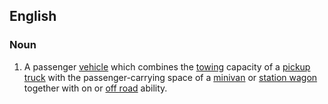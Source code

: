 ==English==

===Noun===
{{en-noun|sg=[[sport]] [[utility]] [[vehicle]]}}

# A passenger [[vehicle]] which combines the [[tow]]ing capacity of a [[pickup truck]] with the passenger-carrying space of a [[minivan]] or [[station wagon]] together with on or [[off road]] ability.